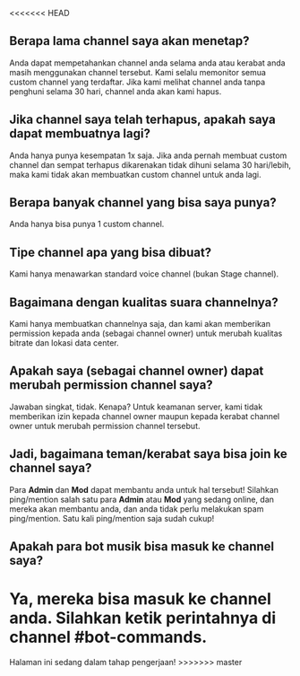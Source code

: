 <<<<<<< HEAD
## Berapa lama channel saya akan menetap?
Anda dapat mempetahankan channel anda selama anda atau kerabat anda masih menggunakan channel tersebut. Kami selalu memonitor semua custom channel yang terdaftar. Jika kami melihat channel anda tanpa penghuni selama 30 hari, channel anda akan kami hapus.

## Jika channel saya telah terhapus, apakah saya dapat membuatnya lagi?
Anda hanya punya kesempatan 1x saja. Jika anda pernah membuat custom channel dan sempat terhapus dikarenakan tidak dihuni selama 30 hari/lebih, maka kami tidak akan membuatkan custom channel untuk anda lagi.

## Berapa banyak channel yang bisa saya punya?
Anda hanya bisa punya 1 custom channel.

## Tipe channel apa yang bisa dibuat?
Kami hanya menawarkan standard voice channel (bukan Stage channel).

## Bagaimana dengan kualitas suara channelnya?
Kami hanya membuatkan channelnya saja, dan kami akan memberikan permission kepada anda (sebagai channel owner) untuk merubah kualitas bitrate dan lokasi data center.

## Apakah saya (sebagai channel owner) dapat merubah permission channel saya?
Jawaban singkat, tidak. Kenapa? Untuk keamanan server, kami tidak memberikan izin kepada channel owner maupun kepada kerabat channel owner untuk merubah permission channel tersebut.

## Jadi, bagaimana teman/kerabat saya bisa join ke channel saya?
Para **Admin** dan **Mod** dapat membantu anda untuk hal tersebut! Silahkan ping/mention salah satu para **Admin** atau **Mod** yang sedang online, dan mereka akan membantu anda, dan anda tidak perlu melakukan spam ping/mention. Satu kali ping/mention saja sudah cukup!

## Apakah para bot musik bisa masuk ke channel saya?
Ya, mereka bisa masuk ke channel anda. Silahkan ketik perintahnya di channel **#bot-commands**.
=======
 
<Callout type="warning" emoji="🚧">
  Halaman ini sedang dalam tahap pengerjaan!
</Callout>
>>>>>>> master
